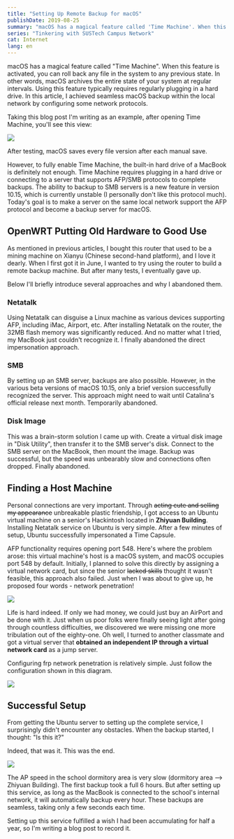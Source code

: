 ```yaml
---
title: "Setting Up Remote Backup for macOS"
publishDate: 2019-08-25
summary: "macOS has a magical feature called 'Time Machine'. When this feature is activated, you can roll back any file in the system to any previous state. In other words, macOS archives the entire state of your system at regular intervals. Using this feature typically requires regularly plugging in a hard drive. In this article, I achieved seamless macOS backup within the local network by configuring some network protocols."
series: "Tinkering with SUSTech Campus Network"
cat: Internet
lang: en
---
```


macOS has a magical feature called "Time Machine". When this feature is activated, you can roll back any file in the system to any previous state. In other words, macOS archives the entire state of your system at regular intervals. Using this feature typically requires regularly plugging in a hard drive. In this article, I achieved seamless macOS backup within the local network by configuring some network protocols.

Taking this blog post I'm writing as an example, after opening Time Machine, you'll see this view:

![](images/2Bd7zxSFZRwsfKo.png)

After testing, macOS saves every file version after each manual save.

However, to fully enable Time Machine, the built-in hard drive of a MacBook is definitely not enough. Time Machine requires plugging in a hard drive or connecting to a server that supports AFP/SMB protocols to complete backups. The ability to backup to SMB servers is a new feature in version 10.15, which is currently unstable (I personally don't like this protocol much). Today's goal is to make a server on the same local network support the AFP protocol and become a backup server for macOS.

## OpenWRT Putting Old Hardware to Good Use

As mentioned in previous articles, I bought this router that used to be a mining machine on Xianyu (Chinese second-hand platform), and I love it dearly. When I first got it in June, I wanted to try using the router to build a remote backup machine. But after many tests, I eventually gave up.

Below I'll briefly introduce several approaches and why I abandoned them.

### Netatalk

Using Netatalk can disguise a Linux machine as various devices supporting AFP, including iMac, Airport, etc. After installing Netatalk on the router, the 32MB flash memory was significantly reduced. And no matter what I tried, my MacBook just couldn't recognize it. I finally abandoned the direct impersonation approach.

### SMB

By setting up an SMB server, backups are also possible. However, in the various beta versions of macOS 10.15, only a brief version successfully recognized the server. This approach might need to wait until Catalina's official release next month. Temporarily abandoned.

### Disk Image

This was a brain-storm solution I came up with. Create a virtual disk image in "Disk Utility", then transfer it to the SMB server's disk. Connect to the SMB server on the MacBook, then mount the image. Backup was successful, but the speed was unbearably slow and connections often dropped. Finally abandoned.

## Finding a Host Machine

Personal connections are very important. Through ~~acting cute and selling my appearance~~ unbreakable plastic friendship, I got access to an Ubuntu virtual machine on a senior's Hackintosh located in **Zhiyuan Building**. Installing Netatalk service on Ubuntu is very simple. After a few minutes of setup, Ubuntu successfully impersonated a Time Capsule.

AFP functionality requires opening port 548. Here's where the problem arose: this virtual machine's host is a macOS system, and macOS occupies port 548 by default. Initially, I planned to solve this directly by assigning a virtual network card, but since the senior ~~lacked skills~~ thought it wasn't feasible, this approach also failed. Just when I was about to give up, he proposed four words - network penetration!

![](images/cF13MPAi5CWxIeJ.png)

Life is hard indeed. If only we had money, we could just buy an AirPort and be done with it. Just when us poor folks were finally seeing light after going through countless difficulties, we discovered we were missing one more tribulation out of the eighty-one. Oh well, I turned to another classmate and got a virtual server that **obtained an independent IP through a virtual network card** as a jump server.

Configuring frp network penetration is relatively simple. Just follow the configuration shown in this diagram.

![](images/9btkwHZDAvoyCrY.png)

## Successful Setup

From getting the Ubuntu server to setting up the complete service, I surprisingly didn't encounter any obstacles. When the backup started, I thought: "Is this it?"

Indeed, that was it. This was the end.

![](images/J1iIdc7wWeRSZNr.png)

The AP speed in the school dormitory area is very slow (dormitory area --> Zhiyuan Building). The first backup took a full 6 hours. But after setting up this service, as long as the MacBook is connected to the school's internal network, it will automatically backup every hour. These backups are seamless, taking only a few seconds each time.

Setting up this service fulfilled a wish I had been accumulating for half a year, so I'm writing a blog post to record it.
